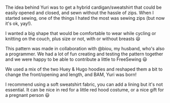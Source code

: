The idea behind Yuri was to get a hybrid cardigan/sweatshirt that could be
easily opened and closed, and sewn without the hassle of zips. When I started
sewing, one of the things I hated the most was sewing zips (but now it's ok,
yay!).

I wanted a big shape that would be comfortable to wear while cycling or
knitting on the couch, plus size or not, with or without breasts :smiley:

This pattern was made in collaboration with @biou, my husband, who's also a
programmer. We had a lot of fun creating and testing the pattern together and
we were happy to be able to contribute a little to FreeSewing :smiley:

We used a mix of the two Huey & Hugo hoodies and reshaped them a bit to change
the front/opening and length, and BAM, Yuri was born!

I recommend using a soft sweatshirt fabric, you can add a lining but it's not
essential. It can be nice in red for a little red hood costume, or a nice gift
for a pregnant person :smiley:
